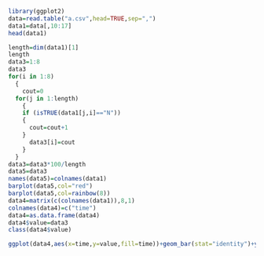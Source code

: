 ```r
library(ggplot2)
data=read.table("a.csv",head=TRUE,sep=",")
data1=data[,10:17]
head(data1)

length=dim(data1)[1]
length
data3=1:8
data3
for(i in 1:8)
  {
    cout=0
  for(j in 1:length)
    {
    if (isTRUE(data1[j,i]=="N"))
    {
      cout=cout+1
    } 
      data3[i]=cout
    }
  }
data3=data3*100/length
data5=data3
names(data5)=colnames(data1)
barplot(data5,col="red")
barplot(data5,col=rainbow(8))
data4=matrix(c(colnames(data1)),8,1)
colnames(data4)=c("time")
data4=as.data.frame(data4)
data4$value=data3
class(data4$value)

ggplot(data4,aes(x=time,y=value,fill=time))+geom_bar(stat="identity")+ylab("value(%)")
```
